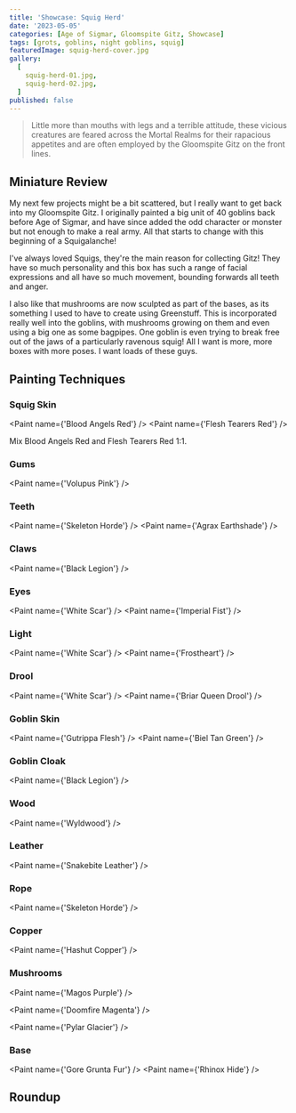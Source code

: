 ```yaml
---
title: 'Showcase: Squig Herd'
date: '2023-05-05'
categories: [Age of Sigmar, Gloomspite Gitz, Showcase]
tags: [grots, goblins, night goblins, squig]
featuredImage: squig-herd-cover.jpg
gallery:
  [
    squig-herd-01.jpg,
    squig-herd-02.jpg,
  ]
published: false
---
```



> Little more than mouths with legs and a terrible attitude, these vicious creatures are feared across the Mortal
> Realms for their rapacious appetites and are often employed by the Gloomspite Gitz on the front lines.

## Miniature Review

My next few projects might be a bit scattered, but I really want to get back into my Gloomspite Gitz. I originally
painted a big unit of 40 goblins back before Age of Sigmar, and have since added the odd character or monster but
not enough to make a real army. All that starts to change with this beginning of a Squigalanche!

I've always loved Squigs, they're the main reason for collecting Gitz! They have so much personality and this box has
such a range of facial expressions and all have so much movement, bounding forwards all teeth and anger.

I also like that mushrooms are now sculpted as part of the bases, as its something I used to have to create using
Greenstuff. This is incorporated really well into the goblins, with mushrooms growing on them and even using a big
one as some bagpipes. One goblin is even trying to break free out of the jaws of a particularly ravenous squig! All
I want is more, more boxes with more poses. I want loads of these guys.

## Painting Techniques

### Squig Skin

<Paint name={'Blood Angels Red'} />
<Paint name={'Flesh Tearers Red'} />

Mix Blood Angels Red and Flesh Tearers Red 1:1.

### Gums

<Paint name={'Volupus Pink'} />

### Teeth

<Paint name={'Skeleton Horde'} />
<Paint name={'Agrax Earthshade'} />

### Claws

<Paint name={'Black Legion'} />

### Eyes

<Paint name={'White Scar'} />
<Paint name={'Imperial Fist'} />

### Light

<Paint name={'White Scar'} />
<Paint name={'Frostheart'} />

### Drool

<Paint name={'White Scar'} />
<Paint name={'Briar Queen Drool'} />

### Goblin Skin

<Paint name={'Gutrippa Flesh'} />
<Paint name={'Biel Tan Green'} />

### Goblin Cloak

<Paint name={'Black Legion'} />

### Wood

<Paint name={'Wyldwood'} />

### Leather

<Paint name={'Snakebite Leather'} />

### Rope

<Paint name={'Skeleton Horde'} />

### Copper

<Paint name={'Hashut Copper'} />

### Mushrooms

<Paint name={'Magos Purple'} />

<Paint name={'Doomfire Magenta'} />

<Paint name={'Pylar Glacier'} />

### Base

<Paint name={'Gore Grunta Fur'} />
<Paint name={'Rhinox Hide'} />

## Roundup
